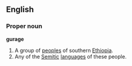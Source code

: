 ==English==
===Proper noun===
'''gurage'''
#A group of [[people]]s of southern [[Ethiopia]].
#Any of the [[Semitic]] [[language]]s of these people.